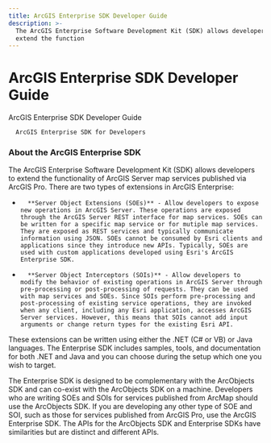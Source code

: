 ```yaml
---
title: ArcGIS Enterprise SDK Developer Guide
description: >-
  The ArcGIS Enterprise Software Development Kit (SDK) allows developers to
  extend the function
---
```


# ArcGIS Enterprise SDK Developer Guide

ArcGIS Enterprise SDK Developer Guide

      ArcGIS Enterprise SDK for Developers   

### About the ArcGIS Enterprise SDK

The ArcGIS Enterprise Software Development Kit (SDK) allows developers to extend the functionality of ArcGIS Server map services published via ArcGIS Pro. There are two types of extensions in ArcGIS Enterprise:

-       **Server Object Extensions (SOEs)** - Allow developers to expose new operations in ArcGIS Server. These operations are exposed through the ArcGIS Server REST interface for map services. SOEs can be written for a specific map service or for mutiple map services. They are exposed as REST services and typically communicate information using JSON. SOEs cannot be consumed by Esri clients and applications since they introduce new APIs. Typically, SOEs are used with custom applications developed using Esri's ArcGIS Enterprise SDK.


-       **Server Object Interceptors (SOIs)** - Allow developers to modify the behavior of existing operations in ArcGIS Server through pre-processing or post-processing of requests. They can be used with map services and SOEs. Since SOIs perform pre-processing and post-processing of existing service operations, they are invoked when any client, including any Esri application, accesses ArcGIS Server services. However, this means that SOIs cannot add input arguments or change return types for the existing Esri API.

These extensions can be written using either the .NET (C# or VB) or Java languages. The Enterprise SDK includes samples, tools, and documentation for both .NET and Java and you can choose during the setup which one you wish to target.

The Enterprise SDK is designed to be complementary with the ArcObjects SDK and can co-exist with the ArcObjects SDK on a machine. Developers who are writing SOEs and SOIs for services published from ArcMap should use the ArcObjects SDK. If you are developing any other type of SOE and SOI, such as those for services published from ArcGIS Pro, use the ArcGIS Enterprise SDK. The APIs for the ArcObjects SDK and Enterprise SDKs have similarities but are distinct and different APIs.

